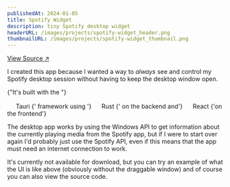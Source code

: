 ```yaml
---
publishedAt: 2024-01-05
title: Spotify Widget
description: tiny Spotify desktop widget
headerURL: /images/projects/spotify-widget_header.png
thumbnailURL: /images/projects/spotify-widget_thumbnail.png
---
```


<div className="hidden flex-col items-center gap-2 [@media(min-width:400px)]:flex">
	<SpotifyWidgetContainer />
</div>

<div className="mt-4 text-center text-sm">
	<a target="_blank" href={`https://github.com/${process.env.NEXT_PUBLIC_GITHUB_USERNAME}/spotify-widget`}>View Source &#x2197;</a>
</div>

I created this app because I wanted a way to _always_ see and control my Spotify desktop session without having to keep the desktop window open.

{"It's built with the "}

<Badge href="https://tauri.app">
	<svg role="img" width="16" height="16">
		<use href="/sprites.svg#tauri" />
	</svg>
	Tauri
</Badge>
{' framework using '}
<Badge href="https://rust-lang.org">
	<svg role="img" width="16" height="16">
		<use href="/sprites.svg#rust" />
	</svg>
	Rust
</Badge>
{' on the backend and'}
<Badge href="https://react.dev">
	<svg role="img" width="16" height="16">
		<use href="/sprites.svg#react" />
	</svg>
	React
</Badge>
{'on the frontend'}

The desktop app works by using the Windows API to get information about the currently playing media from the Spotify app, but if I were to start over again I'd probably just use the Spotify API, even if this means that the app must need an internet connection to work.

<span className="hidden [@media(min-width:400px)]:block">
	It's currently not available for download, but you can try an example of what the UI is like above
	(obviously without the draggable window) and of course you can also view the source code.
</span>
